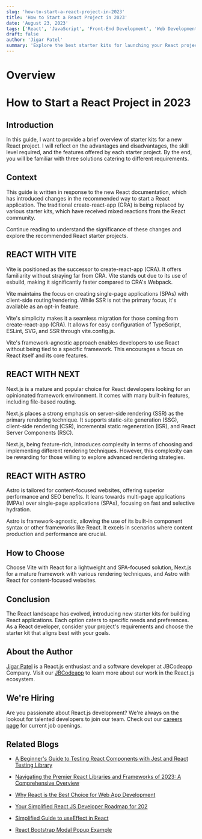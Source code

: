 ```yaml
---
slug: 'how-to-start-a-react-project-in-2023'
title: 'How to Start a React Project in 2023'
date: 'August 23, 2023'
tags: ['React', 'JavaScript', 'Front-End Development', 'Web Development']
draft: false
author: 'Jigar Patel'
summary: 'Explore the best starter kits for launching your React project in 2023. Learn about the advantages, skill levels required, and features offered by each kit. Stay up to date with the latest tools and frameworks in the React ecosystem.'
---
```


# Overview

<TOCInline toc={props.toc} exclude="Overview" toHeading={2} />

# How to Start a React Project in 2023

## Introduction

In this guide, I want to provide a brief overview of starter kits for a new React project. I will reflect on the advantages and disadvantages, the skill level required, and the features offered by each starter project. By the end, you will be familiar with three solutions catering to different requirements.

## Context

This guide is written in response to the new React documentation, which has introduced changes in the recommended way to start a React application. The traditional create-react-app (CRA) is being replaced by various starter kits, which have received mixed reactions from the React community.

Continue reading to understand the significance of these changes and explore the recommended React starter projects.

## REACT WITH VITE

Vite is positioned as the successor to create-react-app (CRA). It offers familiarity without straying far from CRA. Vite stands out due to its use of esbuild, making it significantly faster compared to CRA's Webpack.

Vite maintains the focus on creating single-page applications (SPAs) with client-side routing/rendering. While SSR is not the primary focus, it's available as an opt-in feature.

Vite's simplicity makes it a seamless migration for those coming from create-react-app (CRA). It allows for easy configuration of TypeScript, ESLint, SVG, and SSR through vite.config.js.

Vite's framework-agnostic approach enables developers to use React without being tied to a specific framework. This encourages a focus on React itself and its core features.

## REACT WITH NEXT

Next.js is a mature and popular choice for React developers looking for an opinionated framework environment. It comes with many built-in features, including file-based routing.

Next.js places a strong emphasis on server-side rendering (SSR) as the primary rendering technique. It supports static-site generation (SSG), client-side rendering (CSR), incremental static regeneration (ISR), and React Server Components (RSC).

Next.js, being feature-rich, introduces complexity in terms of choosing and implementing different rendering techniques. However, this complexity can be rewarding for those willing to explore advanced rendering strategies.

## REACT WITH ASTRO

Astro is tailored for content-focused websites, offering superior performance and SEO benefits. It leans towards multi-page applications (MPAs) over single-page applications (SPAs), focusing on fast and selective hydration.

Astro is framework-agnostic, allowing the use of its built-in component syntax or other frameworks like React. It excels in scenarios where content production and performance are crucial.

## How to Choose

Choose Vite with React for a lightweight and SPA-focused solution, Next.js for a mature framework with various rendering techniques, and Astro with React for content-focused websites.

## Conclusion

The React landscape has evolved, introducing new starter kits for building React applications. Each option caters to specific needs and preferences. As a React developer, consider your project's requirements and choose the starter kit that aligns best with your goals.

## About the Author

[Jigar Patel](https://expertlaravel.com) is a React.js enthusiast and a software developer at JBCodeapp Company. Visit our [JBCodeapp](https://jbcodeapp.com) to learn more about our work in the React.js ecosystem.

## We're Hiring

Are you passionate about React.js development? We're always on the lookout for talented developers to join our team. Check out our [careers page](https://jbcodeapp.com) for current job openings.

## Related Blogs

- [A Beginner's Guide to Testing React Components with Jest and React Testing Library](testing-react-components-jest-react-testing-library)

- [Navigating the Premier React Libraries and Frameworks of 2023: A Comprehensive Overview](top-react-libraries-frameworks-2023-guide)

- [Why React is the Best Choice for Web App Development](why-react-ultimate-web-app-development-choice)

- [Your Simplified React JS Developer Roadmap for 202](your-simplified-react-js-developer-roadmap-for-2023)

- [Simplified Guide to useEffect in React](simplified-guide-to-useeffect-in-react)

- [React Bootstrap Modal Popup Example](react-bootstrap-modal-example)

